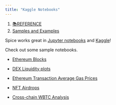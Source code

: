 ```yaml
---
title: "Kaggle Notebooks"
---
```


1. [📚REFERENCE](/reference)
2. [Samples and Examples](/reference/samples-and-examples)

Spice works great in [Jupyter notebooks](https://jupyter.org) and [Kaggle](https://www.kaggle.com)!

Check out some sample notebooks.

* [Ethereum Blocks](https://www.kaggle.com/code/spiceluke/spice-xyz-ethereum-blocks)

* [DEX Liquidity plots](https://www.kaggle.com/code/phillipleblanc/spice-xyz-dex-liquidity)

* [Ethereum Transaction Average Gas Prices](https://www.kaggle.com/phillipleblanc/spice-xyz-ethereum-tx-average-gas-prices)

* [NFT Airdrops](https://www.kaggle.com/code/phillipleblanc/spice-xyz-nft-airdrops)

* [Cross-chain WBTC Analysis](https://www.kaggle.com/code/phillipleblanc/spice-xyz-cross-chain-wbtc)
